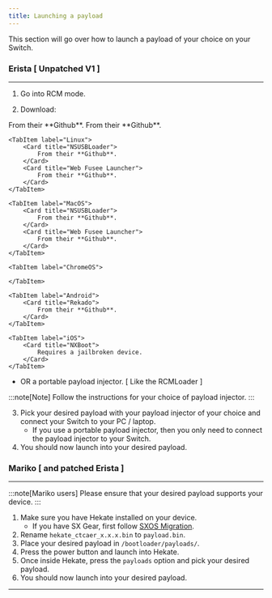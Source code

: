 ```yaml
---
title: Launching a payload
---
```


This section will go over how to launch a payload of your choice on your Switch.

### Erista [ Unpatched V1 ]

---

1. Go into RCM mode.

2. Download:


<Tabs>
    <TabItem label="Windows">
        <Card title="TegraRCMGUI">
            From their **Github**.
        </Card>
        <Card title="NSUSBLoader">
            From their **Github**.
        </Card>
    </TabItem>

    <TabItem label="Linux">
        <Card title="NSUSBLoader">
            From their **Github**.
        </Card>
        <Card title="Web Fusee Launcher">
            From their **Github**.
        </Card>
    </TabItem>

    <TabItem label="MacOS">
        <Card title="NSUSBLoader">
            From their **Github**.
        </Card>
        <Card title="Web Fusee Launcher">
            From their **Github**.
        </Card>
    </TabItem>

    <TabItem label="ChromeOS">

    </TabItem>

    <TabItem label="Android">
        <Card title="Rekado">
            From their **Github**.
        </Card>
    </TabItem>

    <TabItem label="iOS">
        <Card title="NXBoot">
            Requires a jailbroken device.
        </Card>
    </TabItem>
</Tabs>

- OR a portable payload injector. [ Like the RCMLoader ]

:::note[Note]
Follow the instructions for your choice of payload injector.
:::

3. Pick your desired payload with your payload injector of your choice and connect your Switch to your PC / laptop.
    - If you use a portable payload injector, then you only need to connect the payload injector to your Switch.
4. You should now launch into your desired payload.

### Mariko [ and patched Erista ]

---

:::note[Mariko users]
Please ensure that your desired payload supports your device.
:::

1. Make sure you have Hekate installed on your device.
    - If you have SX Gear, first follow [SXOS Migration](/miscellaneous/sxos).
2. Rename ```hekate_ctcaer_x.x.x.bin``` to ```payload.bin```.
3. Place your desired payload in ```/bootloader/payloads/```.
4. Press the power button and launch into Hekate.
5. Once inside Hekate, press the ```payloads``` option and pick your desired payload.
6. You should now launch into your desired payload.

---